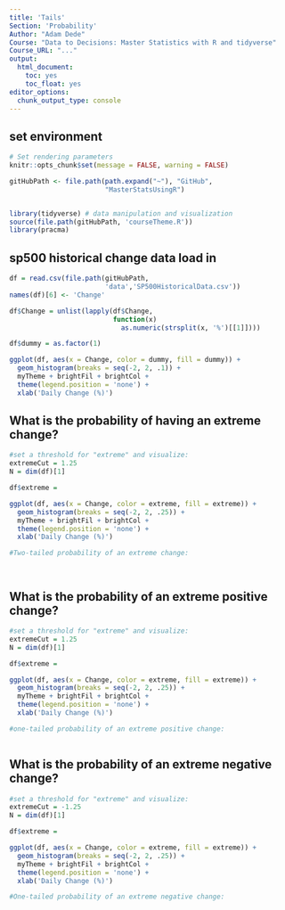 ```yaml
---
title: 'Tails'
Section: 'Probability'
Author: "Adam Dede"
Course: "Data to Decisions: Master Statistics with R and tidyverse"
Course_URL: "..." 
output:
  html_document:
    toc: yes
    toc_float: yes
editor_options:
  chunk_output_type: console
---
```



## set environment

```r

# Set rendering parameters
knitr::opts_chunk$set(message = FALSE, warning = FALSE)

gitHubPath <- file.path(path.expand("~"), "GitHub", 
                        "MasterStatsUsingR")


library(tidyverse) # data manipulation and visualization
source(file.path(gitHubPath, 'courseTheme.R'))
library(pracma)

```

## sp500 historical change data load in 

```r
df = read.csv(file.path(gitHubPath,
                        'data','SP500HistoricalData.csv'))
names(df)[6] <- 'Change'

df$Change = unlist(lapply(df$Change, 
                          function(x) 
                            as.numeric(strsplit(x, '%')[[1]])))

df$dummy = as.factor(1) 

ggplot(df, aes(x = Change, color = dummy, fill = dummy)) +
  geom_histogram(breaks = seq(-2, 2, .1)) + 
  myTheme + brightFil + brightCol + 
  theme(legend.position = 'none') + 
  xlab('Daily Change (%)')

```

## What is the probability of having an extreme change? 

```r
#set a threshold for "extreme" and visualize: 
extremeCut = 1.25
N = dim(df)[1]

df$extreme = 

ggplot(df, aes(x = Change, color = extreme, fill = extreme)) +
  geom_histogram(breaks = seq(-2, 2, .25)) + 
  myTheme + brightFil + brightCol + 
  theme(legend.position = 'none') + 
  xlab('Daily Change (%)')

#Two-tailed probability of an extreme change: 




```

## What is the probability of an extreme positive change?  

```r

#set a threshold for "extreme" and visualize: 
extremeCut = 1.25
N = dim(df)[1]

df$extreme = 

ggplot(df, aes(x = Change, color = extreme, fill = extreme)) +
  geom_histogram(breaks = seq(-2, 2, .25)) + 
  myTheme + brightFil + brightCol + 
  theme(legend.position = 'none') + 
  xlab('Daily Change (%)')

#one-tailed probability of an extreme positive change: 



```

## What is the probability of an extreme negative change?  

```r

#set a threshold for "extreme" and visualize: 
extremeCut = -1.25
N = dim(df)[1]

df$extreme = 

ggplot(df, aes(x = Change, color = extreme, fill = extreme)) +
  geom_histogram(breaks = seq(-2, 2, .25)) + 
  myTheme + brightFil + brightCol + 
  theme(legend.position = 'none') + 
  xlab('Daily Change (%)')

#One-tailed probability of an extreme negative change: 



```
